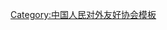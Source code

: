 {{Navbox
| name   = 中国人民对外文化协会第一届全国理事会
| title  = [[中国人民对外文化协会]]第一届全国理事会
| above  = 1954年5月－1963年1月
| bodyclass = hlist
| group1 = 会长
| list1  = [[楚图南]]
| group2 = 副会长
| list2  = 
* [[丁西林]]
* [[阳翰笙]]
* [[洪深|{{Box|洪　深}}]]
| group3 = 秘书长
| list3  = [[陳忠經]]
| group4 = 
| list4  = 
| group5 = 
| list5  = 
| group6 = 
| list6  = 
| below  = 标注：{{Box|任内逝世}}
}}<noinclude>
{{collapsible option}}
[[Category:中国人民对外友好协会模板]]
</noinclude>
